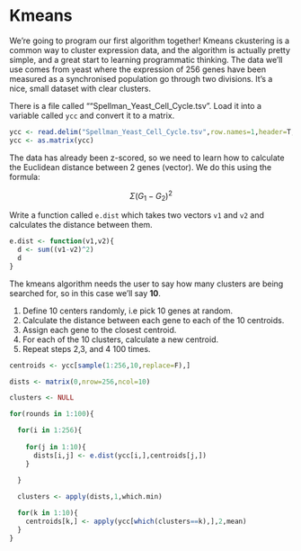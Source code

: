 # Kmeans

We're going to program our first algorithm together! Kmeans ckustering is a common way to cluster expression data, and the algorithm is actually pretty simple, and a great start to learning programmatic thinking. The data we'll use comes from yeast where the expression of 256 genes have been measured as a synchronised population go through two divisions. It's a nice, small dataset with clear clusters.

There is a file called ""Spellman_Yeast_Cell_Cycle.tsv". Load it into a variable called `ycc` and convert it to a matrix.

```r
ycc <- read.delim("Spellman_Yeast_Cell_Cycle.tsv",row.names=1,header=T,sep="\t")
ycc <- as.matrix(ycc)
```

The data has already been z-scored, so we need to learn how to calculate the Euclidean distance between 2 genes (vector). We do this using the formula:

$$\Sigma{(G_1-G_2)^2}$$

Write a function called `e.dist` which takes two vectors `v1` and `v2` and calculates the distance between them.

```r
e.dist <- function(v1,v2){
  d <- sum((v1-v2)^2)
  d
}
```

The kmeans algorithm needs the user to say how many clusters are being searched for, so in this case we'll say **10**.

1. Define 10 centers randomly, i.e pick 10 genes at random.
2. Calculate the distance between each gene to each of the 10 centroids.
3. Assign each gene to the closest centroid.
4. For each of the 10 clusters, calculate a new centroid.
5. Repeat steps 2,3, and 4 100 times.


```r
centroids <- ycc[sample(1:256,10,replace=F),]

dists <- matrix(0,nrow=256,ncol=10)

clusters <- NULL

for(rounds in 1:100){

  for(i in 1:256){
  
    for(j in 1:10){
      dists[i,j] <- e.dist(ycc[i,],centroids[j,])
    }
    
  }

  clusters <- apply(dists,1,which.min)

  for(k in 1:10){
    centroids[k,] <- apply(ycc[which(clusters==k),],2,mean)
  }
}


```





